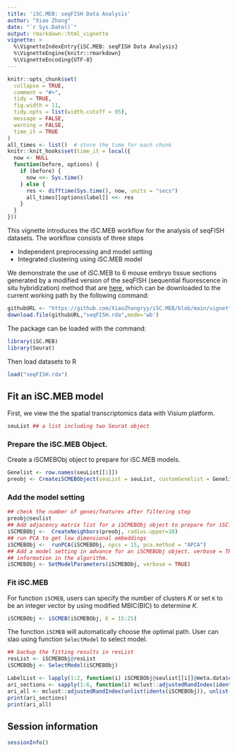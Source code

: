 ```yaml
---
title: 'iSC.MEB: seqFISH Data Analysis'
author: "Xiao Zhang"
date: "`r Sys.Date()`"
output: rmarkdown::html_vignette
vignette: >
  %\VignetteIndexEntry{iSC.MEB: seqFISH Data Analysis}
  %\VignetteEngine{knitr::rmarkdown}
  %\VignetteEncoding{UTF-8}
---
```


```r
knitr::opts_chunk$set(
  collapse = TRUE,
  comment = "#>",
  tidy = TRUE,
  fig.width = 11,
  tidy.opts = list(width.cutoff = 95),
  message = FALSE,
  warning = FALSE,
  time_it = TRUE
)
all_times <- list()  # store the time for each chunk
knitr::knit_hooks$set(time_it = local({
  now <- NULL
  function(before, options) {
    if (before) {
      now <<- Sys.time()
    } else {
      res <- difftime(Sys.time(), now, units = "secs")
      all_times[[options$label]] <<- res
    }
  }
}))
```
  
This vignette introduces the iSC.MEB workflow for the analysis of seqFISH datasets. The workflow consists of three steps

* Independent preprocessing and model setting
* Integrated clustering using iSC.MEB model

We demonstrate the use of iSC.MEB to 6 mouse embryo tissue sections generated by a modified version of the seqFISH (sequential fluorescence in situ hybridization) method that are [here](https://github.com/XiaoZhangryy/iSC.MEB/tree/main/vignettes_data), which can be downloaded to the current working path by the following command:
```r
githubURL <- "https://github.com/XiaoZhangryy/iSC.MEB/blob/main/vignettes_data/seqFISH_embryo1.rda?raw=true"
download.file(githubURL,"seqFISH.rda",mode='wb')
```

The package can be loaded with the command:
```r
library(iSC.MEB)
library(Seurat)
```

Then load datasets to R 
```r
load("seqFISH.rda")
```


## Fit an iSC.MEB model
First, we view the the spatial transcriptomics data with Visium platform.
```r
seuList ## a list including two Seurat object
```

### Prepare the iSC.MEB Object.

Create a iSCMEBObj object to prepare for iSC.MEB models.
```r
Genelist <- row.names(seuList[[1]])
preobj <- CreateiSCMEBObject(seuList = seuList, customGenelist = Genelist, verbose = FALSE)
```
### Add the model setting
```r
## check the number of genes/features after filtering step
preobj@seulist
## Add adjacency matrix list for a iSCMEBObj object to prepare for iSC.MEB model fitting.
iSCMEBObj <-  CreateNeighbors(preobj, radius.upper=10)
## run PCA to get low dimensional embeddings
iSCMEBObj <-  runPCA(iSCMEBObj, npcs = 15, pca.method = "APCA")
## Add a model setting in advance for an iSCMEBObj object. verbose = TRUE helps outputing the
## information in the algorithm.
iSCMEBObj <- SetModelParameters(iSCMEBObj, verbose = TRUE)
```


### Fit iSC.MEB 
For function `iSCMEB`, users can specify the number of clusters $K$ or set `K` to be an integer vector by using modified MBIC(BIC) to determine $K$. 
```r
iSCMEBObj <- iSCMEB(iSCMEBObj, K = 15:25)
```

The function `iSCMEB` will automatically choose the optimal path. User can slao using function `SelectModel` to select model.
```r
## backup the fitting results in resList
resList <- iSCMEBObj@resList
iSCMEBObj <- SelectModel(iSCMEBObj)

LabelList <- lapply(1:2, function(i) iSCMEBObj@seulist[[i]]@meta.data$celltype_mapped_refined)
ari_sections <- sapply(1:6, function(i) mclust::adjustedRandIndex(idents(iSCMEBObj)[[i]], LabelList[[i]]))
ari_all <- mclust::adjustedRandIndex(unlist(idents(iSCMEBObj)), unlist(LabelList))
print(ari_sections)
print(ari_all)
```

## Session information
```r
sessionInfo()
```